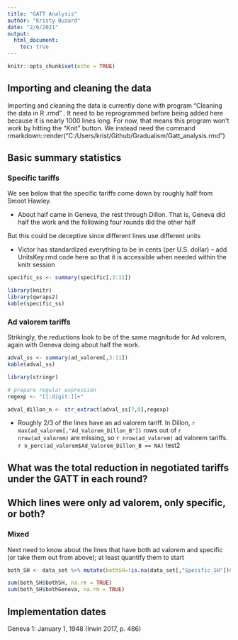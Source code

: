 ```yaml
---
title: "GATT Analysis"
author: "Kristy Buzard"
date: "2/6/2021"
output:
  html_document:
    toc: true
---
```

```r
knitr::opts_chunk$set(echo = TRUE)
```

## Importing and cleaning the data
Importing and cleaning the data is currently done with program "Cleaning the data in R .rmd" . It need to be reprogrammed before being added here because it is nearly 1000 lines long. For now, that means this program won't work by hitting the "Knit" button. We instead need the command rmarkdown::render("C:/Users/krist/Github/Gradualism/Gatt_analysis.rmd")


## Basic summary statistics

### Specific tariffs

We see below that the specific tariffs come down by roughly half from Smoot Hawley.

- About half came in Geneva, the rest through Dillon. That is, Geneva did half the work and the following four rounds did the other half

But this could be deceptive since different lines use different units

- Victor has standardized everything to be in cents (per U.S. dollar) -- add UnitsKey.rmd code here so that it is accessible when needed within the knitr session

```r
specific_ss <- summary(specific[,3:11])

library(knitr)
library(qwraps2)
kable(specific_ss)
```

### Ad valorem tariffs

Strikingly, the reductions look to be of the same magnitude for Ad valorem, again with Geneva doing about half the work.


```r
adval_ss <- summary(ad_valorem[,3:11])
kable(adval_ss)
```

```r
library(stringr)

# prepare regular expression
regexp <- "[[:digit:]]+"

adval_dillon_n <- str_extract(adval_ss[7,9],regexp)

```


- Roughly 2/3 of the lines have an ad valorem tariff. In Dillon, `r max(ad_valorem[,"Ad_Valorem_Dillon_B"])` rows out of `r nrow(ad_valorem)` are missing, so `r nrow(ad_valorem)` ad valorem tariffs. `r n_perc(ad_valorem$Ad_Valorem_Dillon_B == NA)` test2

## What was the total reduction in negotiated tariffs under the GATT in each round? 

## Which lines were only ad valorem, only specific, or both?

### Mixed

Next need to know about the lines that have both ad valorem and specific (or take them out from above); at least quantify them to start

```r
both_SH <- data_set %>% mutate(bothSH=!is.na(data_set[,"Specific_SH"])&!is.na(data_set[,"Ad_Valorem_SH"]),bothGeneva=!is.na(data_set[,"Specific_Geneva"])&!is.na(data_set[,"Ad_Valorem_Geneva"]))

sum(both_SH$bothSH, na.rm = TRUE)
sum(both_SH$bothGeneva, na.rm = TRUE)
```

## Implementation dates

Geneva 1: January 1, 1948 (Irwin 2017, p. 486)
